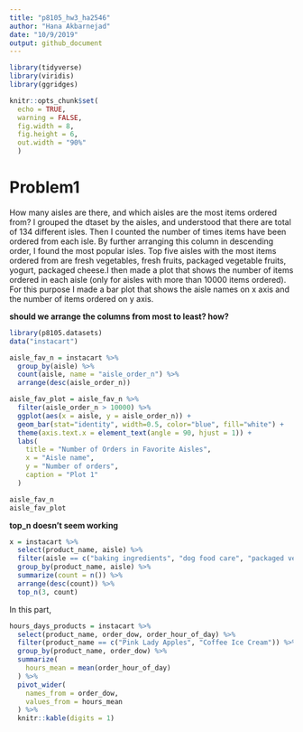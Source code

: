 ```yaml
---
title: "p8105_hw3_ha2546"
author: "Hana Akbarnejad"
date: "10/9/2019"
output: github_document
---
```


```r

library(tidyverse)
library(viridis)
library(ggridges)

knitr::opts_chunk$set(
  echo = TRUE,
  warning = FALSE,
  fig.width = 8,
  fig.height = 6,
  out.width = "90%"
  )

```

# Problem1

How many aisles are there, and which aisles are the most items ordered from?
I grouped the dtaset by the aisles, and understood that there are total of 134 different isles. Then I counted the number of times items have been ordered from each isle. By further arranging this column in descending order, I found the most popular isles. Top five aisles with the most items ordered from are fresh vegetables, fresh fruits, packaged vegetable fruits, yogurt, packaged cheese.I then made a plot that shows the number of items ordered in each aisle (only for aisles with more than 10000 items ordered). For this purpose I made a bar plot that shows the aisle names on x axis and the number of items ordered on y axis.

**should we arrange the columns from most to least? how?**

```r

library(p8105.datasets)
data("instacart")

aisle_fav_n = instacart %>% 
  group_by(aisle) %>% 
  count(aisle, name = "aisle_order_n") %>% 
  arrange(desc(aisle_order_n))

aisle_fav_plot = aisle_fav_n %>% 
  filter(aisle_order_n > 10000) %>% 
  ggplot(aes(x = aisle, y = aisle_order_n)) +
  geom_bar(stat="identity", width=0.5, color="blue", fill="white") +
  theme(axis.text.x = element_text(angle = 90, hjust = 1)) +
  labs(
    title = "Number of Orders in Favorite Aisles",
    x = "Aisle name",
    y = "Number of orders",
    caption = "Plot 1"
  )

aisle_fav_n
aisle_fav_plot
```

**top_n doesn't seem working**

```r
x = instacart %>% 
  select(product_name, aisle) %>% 
  filter(aisle == c("baking ingredients", "dog food care", "packaged vegetables fruits")) %>% 
  group_by(product_name, aisle) %>% 
  summarize(count = n()) %>% 
  arrange(desc(count)) %>% 
  top_n(3, count)
```

In this part,

```r
hours_days_products = instacart %>% 
  select(product_name, order_dow, order_hour_of_day) %>% 
  filter(product_name == c("Pink Lady Apples", "Coffee Ice Cream")) %>% 
  group_by(product_name, order_dow) %>% 
  summarize(
    hours_mean = mean(order_hour_of_day)
  ) %>% 
  pivot_wider(
    names_from = order_dow,
    values_from = hours_mean
  ) %>% 
  knitr::kable(digits = 1)
```

